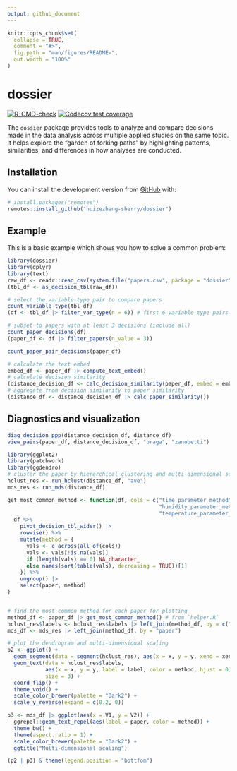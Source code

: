 ```yaml
---
output: github_document
---
```


<!-- README.md is generated from README.Rmd. Please edit that file -->

```r
knitr::opts_chunk$set(
  collapse = TRUE,
  comment = "#>",
  fig.path = "man/figures/README-",
  out.width = "100%"
)
```

# dossier

<!-- badges: start -->
[![R-CMD-check](https://github.com/huizezhang-sherry/dossier/actions/workflows/R-CMD-check.yaml/badge.svg)](https://github.com/huizezhang-sherry/dossier/actions/workflows/R-CMD-check.yaml)
[![Codecov test coverage](https://codecov.io/gh/huizezhang-sherry/dossier/graph/badge.svg)](https://app.codecov.io/gh/huizezhang-sherry/dossier)
<!-- badges: end -->

The `dossier` package provides tools to analyze and compare decisions made in the data analysis across multiple applied studies on the same topic. It helps explore the "garden of forking paths" by highlighting patterns, similarities, and differences in how analyses are conducted.

## Installation

<!-- You can install the released version of dossier from [CRAN](https://CRAN.R-project.org) with: -->

<!-- ``` r -->
<!-- install.packages("dossier") -->
<!-- ``` -->

<!-- And  -->

You can install the development version from [GitHub](https://github.com/) with:

``` r
# install.packages("remotes")
remotes::install_github("huizezhang-sherry/dossier")
```

## Example

This is a basic example which shows you how to solve a common problem:

```r
library(dossier)
library(dplyr)
library(text)
raw_df <- readr::read_csv(system.file("papers.csv", package = "dossier"))
(tbl_df <- as_decision_tbl(raw_df))
```
 
```r
# select the variable-type pair to compare papers
count_variable_type(tbl_df) 
(df <- tbl_df |> filter_var_type(n = 6)) # first 6 variable-type pairs

# subset to papers with at least 3 decisions (include all)
count_paper_decisions(df)
(paper_df <- df |> filter_papers(n_value = 3))

count_paper_pair_decisions(paper_df)
```


```r
# calculate the text embed
embed_df <- paper_df |> compute_text_embed()
# calculate decision similarity
(distance_decision_df <- calc_decision_similarity(paper_df, embed = embed_df))
# aggregate from decision similarity to paper similarity
(distance_df <- distance_decision_df |> calc_paper_similarity())
```

## Diagnostics and visualization

```r
diag_decision_ppp(distance_decision_df, distance_df)
view_pairs(paper_df, distance_decision_df, "braga", "zanobetti")
```

```r
library(ggplot2)
library(patchwork)
library(ggdendro)
# cluster the paper by hierarchical clustering and multi-dimensional scaling
hclust_res <- run_hclust(distance_df, "ave")
mds_res <- run_mds(distance_df)

get_most_common_method <- function(df, cols = c("time_parameter_method",
                                                "humidity_parameter_method",
                                                "temperature_parameter_method")) {
  df %>%
    pivot_decision_tbl_wider() |>
    rowwise() %>%
    mutate(method = {
      vals <- c_across(all_of(cols))
      vals <- vals[!is.na(vals)]
      if (length(vals) == 0) NA_character_
      else names(sort(table(vals), decreasing = TRUE))[1]
    }) %>%
    ungroup() |>
    select(paper, method)
}


# find the most common method for each paper for plotting
method_df <- paper_df |> get_most_common_method() # from `helper.R`
hclust_res$labels <- hclust_res$labels |> left_join(method_df, by = c("label" = "paper"))
mds_df <- mds_res |> left_join(method_df, by = "paper")

# plot the dendrogram and multi-dimensional scaling
p2 <- ggplot() +
  geom_segment(data = segment(hclust_res), aes(x = x, y = y, xend = xend, yend = yend)) +
  geom_text(data = hclust_res$labels,
            aes(x = x, y = y, label = label, color = method, hjust = 0),
            size = 3) +
  coord_flip() +
  theme_void() +
  scale_color_brewer(palette = "Dark2") +
  scale_y_reverse(expand = c(0.2, 0))

p3 <- mds_df |> ggplot(aes(x = V1, y = V2)) +
  ggrepel::geom_text_repel(aes(label = paper, color = method)) +
  theme_bw() +
  theme(aspect.ratio = 1) +
  scale_color_brewer(palette = "Dark2") +
  ggtitle("Multi-dimensional scaling")

(p2 | p3) & theme(legend.position = "bottfom")

```

